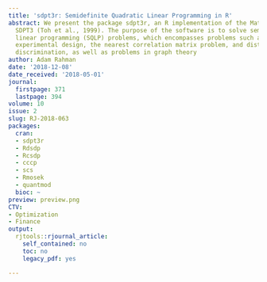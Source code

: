 ```yaml
---
title: 'sdpt3r: Semidefinite Quadratic Linear Programming in R'
abstract: We present the package sdpt3r, an R implementation of the Matlab package
  SDPT3 (Toh et al., 1999). The purpose of the software is to solve semidefinite quadratic
  linear programming (SQLP) problems, which encompasses problems such as D-optimal
  experimental design, the nearest correlation matrix problem, and distance weighted
  discrimination, as well as problems in graph theory
author: Adam Rahman
date: '2018-12-08'
date_received: '2018-05-01'
journal:
  firstpage: 371
  lastpage: 394
volume: 10
issue: 2
slug: RJ-2018-063
packages:
  cran:
  - sdpt3r
  - Rdsdp
  - Rcsdp
  - cccp
  - scs
  - Rmosek
  - quantmod
  bioc: ~
preview: preview.png
CTV:
- Optimization
- Finance
output:
  rjtools::rjournal_article:
    self_contained: no
    toc: no
    legacy_pdf: yes

---
```

